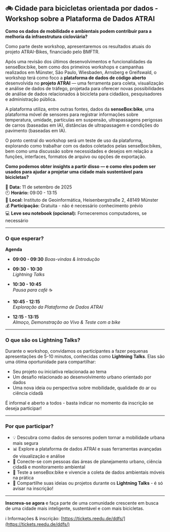 ## 🚲 Cidade para bicicletas orientada por dados - Workshop sobre a Plataforma de Dados ATRAI

**Como os dados de mobilidade e ambientais podem contribuir para a melhoria da infraestrutura cicloviária?**  

Como parte deste workshop, apresentaremos os resultados atuais do projeto ATRAI-Bikes, financiado pelo BMFTR.  

Após uma revisão dos últimos desenvolvimentos e funcionalidades da senseBox:bike, bem como dos primeiros workshops e campanhas realizados em Münster, São Paulo, Wiesbaden, Arnsberg e Greifswald, o workshop terá como foco a **plataforma de dados de código aberto** desenvolvida no **projeto ATRAI** — uma ferramenta para coleta, visualização e análise de dados de tráfego, projetada para oferecer novas possibilidades de análise de dados relacionados à bicicleta para cidadãos, pesquisadores e administração pública.  

A plataforma utiliza, entre outras fontes, dados da **senseBox:bike**, uma plataforma móvel de sensores para registrar informações sobre temperatura, umidade, partículas em suspensão, ultrapassagens perigosas de carros (baseadas em IA), distâncias de ultrapassagem e condições do pavimento (baseadas em IA).  

O ponto central do workshop será um teste de uso da plataforma, explorando como trabalhar com os dados coletados pelas senseBox:bikes, bem como uma discussão sobre necessidades e desejos em relação a funções, interfaces, formatos de arquivo ou opções de exportação.  

**Como podemos obter insights a partir disso — e como eles podem ser usados para ajudar a projetar uma cidade mais sustentável para bicicletas?**  


📅 **Data:** 11 de setembro de 2025  
🕘 **Horário:** 09:00 - 13:15  
📍 **Local:** Instituto de Geoinformática, Heisenbergstraße 2, 48149 Münster  
💰 **Participação:** Gratuita - não é necessário conhecimento prévio  
💻 **Leve seu notebook (opcional):** Forneceremos computadores, se necessário  

---

### O que esperar?
**Agenda**

- **09:00 - 09:30** 
    *Boas-vindas & Introdução*  

- **09:30 - 10:30**  
    *Lightning Talks*  

- **10:30 - 10:45**  
    *Pausa para café* ☕  

- **10:45 - 12:15**  
    *Exploração da Plataforma de Dados ATRAI*  

- **12:15 - 13:15**  
    *Almoço, Demonstração ao Vivo & Teste com a bike*  

---

### O que são os Lightning Talks?

Durante o workshop, convidamos os participantes a fazer pequenas apresentações de 5-10 minutos, conhecidas como **Lightning Talks**. Elas são uma ótima oportunidade para compartilhar:

- Seu projeto ou iniciativa relacionada ao tema  
- Um desafio relacionado ao desenvolvimento urbano orientado por dados  
- Uma nova ideia ou perspectiva sobre mobilidade, qualidade do ar ou ciência cidadã  

É informal e aberto a todos - basta indicar no momento da inscrição se deseja participar!

---

### Por que participar?

- 💡 Descubra como dados de sensores podem tornar a mobilidade urbana mais segura  
- 📊 Explore a plataforma de dados ATRAI e suas ferramentas avançadas de visualização e análise  
- 🤝 Conecte-se com pessoas das áreas de planejamento urbano, ciência cidadã e monitoramento ambiental  
- 🚴 Teste a senseBox:bike e vivencie a coleta de dados ambientais móveis na prática  
- 🎤 Compartilhe suas ideias ou projetos durante os **Lightning Talks** - é só avisar na inscrição!  

---

**Inscreva-se agora** e faça parte de uma comunidade crescente em busca de uma cidade mais inteligente, sustentável e com mais bicicletas.

ℹ️ Informações & inscrição: [https://tickets.reedu.de/ddfs/](https://tickets.reedu.de/ddfs/)

